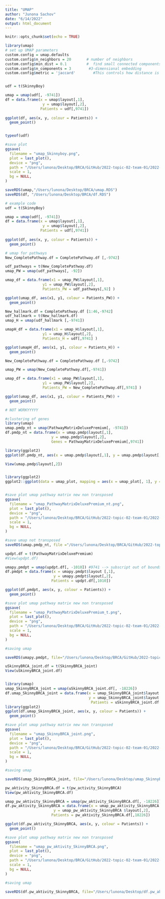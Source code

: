 ```yaml
---
title: "UMAP"
author: "Junona Sachov"
date: "6/14/2022"
output: html_document
---
```


```r
knitr::opts_chunk$set(echo = TRUE)
```




```r

library(umap)
# set up UMAP parameters
custom.config = umap.defaults
custom.config$n_neighbors = 20       # number of neighbors
custom.config$min_dist = 0.1         #  find small connected components, clumps and strings in the data, and emphasises these features in the resulting embedding
custom.config$n_components = 3        #3-dimensional embedding
custom.config$metric = 'jaccard'        #This controls how distance is computed in the ambient space of the input data. 


udf = t(SkinnyBoy)

umap = umap(udf[, -9741])
df = data.frame(x = umap$layout[,1],
                 y = umap$layout[,2],
                Patients = udf[,9741])
              
ggplot(df, aes(x, y, colour = Patients)) +
  geom_point()


typeof(udf)

#save plot 
ggsave(
  filename = "umap_Skinnyboy.png",
  plot = last_plot(),
  device = "png",
  path = "/Users/lunona/Desktop/BRCA/GitHub/2022-topic-02-team-01/2022-topic-02-team-01/Output/Umaps",
  scale = 1,
  bg = NULL,
)

saveRDS(umap,"/Users/lunona/Desktop/BRCA/umap.RDS")
saveRDS(df, "/Users/lunona/Desktop/BRCA/df.RDS")
```


```r

# example code 
udf = t(SkinnyBoy)

umap = umap(udf[, -9741])
df = data.frame(x = umap$layout[,1],
                 y = umap$layout[,2],
                Patients = udf[,9741])
              
ggplot(df, aes(x, y, colour = Patients)) +
  geom_point()

# umap for pathways
New_CompletePathway.df = CompletePathway.df [,-9742]

udf_pathways = t(New_CompletePathway.df)
umap_PW = umap(udf_pathways[, -92])

umap_df = data.frame(x1 = umap_PW$layout[,1],
                 y1 = umap_PW$layout[,2],
                 Patients_PW = udf_pathways[,92] )

ggplot(umap_df, aes(x1, y1, colour = Patients_PW)) +
  geom_point()

```

```r

New_hallmark.df = CompletePathway.df [1:46,-9742]
udf_hallmark = t(New_hallmark.df)
umap_H = umap(udf_hallmark [,-9741])

umapH_df = data.frame(x1 = umap_H$layout[,1],
                 y1 = umap_H$layout[,2],
                 Patients_H = udf[,9741] )

ggplot(umapH_df, aes(x1, y1, colour = Patients_H)) +
  geom_point()
```


```r

New_CompletePathway.df = CompletePathway.df [,-9742]

umap_PW = umap(New_CompletePathway.df[,-9741])

umap_df = data.frame(x1 = umap_PW$layout[,1],
                 y1 = umap_PW$layout[,2],
                 Patients_PW = New_CompletePathway.df[,9741] )

ggplot(umap_df, aes(x1, y1, colour = Patients_PW)) +
  geom_point()

# NOT WORKYYYYY

```

```r
#clustering of genes 
library(umap)
umap.pmdp_nt = umap(PathwayMatrixDeluxePremium[, -9741])
df.pmdp_nt = data.frame(x = umap.pmdp$layout[,1],
                     y = umap.pmdp$layout[,2],
                     Genes = PathwayMatrixDeluxePremium[,9741])

library(ggplot2)              
ggplot(df.pmdp_nt, aes(x = umap.pmdp$layout[,1], y = umap.pmdp$layout[,2], colour = Genes)) + geom_point(alpha = 0.7) + aes(color= Genes) + scale_colour_viridis_d(option = "plasma color") + ggtitle("Genes in new pathwaymatrix") + xlab("1") + ylab("2")

View(umap.pmdp$layout[,2])


library(ggplot2)
ggplot2::ggplot(data = umap_plot, mapping = aes(x = umap_plot[, 1], y = umap_plot[, 2])) + geom_point(alpha = 0.7) + aes(color=umap_plot$`tcga_tumor_annotation$cancer_type_abbreviation`) + scale_colour_viridis_d(option = "plasma color") + ggtitle("Cancer Type all patients") + xlab("1") + ylab("2")


#save plot umap pathway matrix new non transposed
ggsave(
  filename = "umap_PathwayMatrixDeluxePremium_nt.png",
  plot = last_plot(),
  device = "png",
  path = "/Users/lunona/Desktop/BRCA/GitHub/2022-topic-02-team-01/2022-topic-02-team-01/Output/Umaps",
  scale = 1,
  bg = NULL,
)

#save umap not transposed 
saveRDS(umap.pmdp_nt, file ="/Users/lunona/Desktop/BRCA/GitHub/2022-topic-02-team-01/2022-topic-02-team-01/Impostors/umap.pmdp_nt.RDS")

```

```r

updpt.df = t(PathwayMatrixDeluxePremium)
#View(updpt.df)

umapy.pmdpt = umap(updpt.df[, -1010]) #9741 --> subscript out of bounds
df.pmdpt = data.frame(x = umapy.pmdpt$layout [,1],
                      y = umapy.pmdpt$layout[,2],
                     Patients = updpt.df[,1010])

ggplot(df.pmdpt, aes(x, y, colour = Patients)) +
  geom_point()

#save plot umap pathway matrix new non transposed
ggsave(
  filename = "umap_PathwayMatrixDeluxePremium_t.png",
  plot = last_plot(),
  device = "png",
  path = "/Users/lunona/Desktop/BRCA/GitHub/2022-topic-02-team-01/2022-topic-02-team-01/Output/Umaps",
  scale = 1,
  bg = NULL,
)

#saving umap

saveRDS(umapy.pmdpt, file="/Users/lunona/Desktop/BRCA/GitHub/2022-topic-02-team-01/2022-topic-02-team-01/Impostors/umapy.pmdpt.RDS")

```

```r
uSkinnyBRCA_joint.df = t(SkinnyBRCA_joint)
View(uSkinnyBRCA_joint.df)


library(umap)
umap_SkinnyBRCA_joint = umap(uSkinnyBRCA_joint.df[, -18226]) 
df.umap_SkinnyBRCA_joint = data.frame(x = umap_SkinnyBRCA_joint$layout [,1],
                                      y = umap_SkinnyBRCA_joint$layout[,2],
                                       Patients = uSkinnyBRCA_joint.df[,18226])
library(ggplot2)
ggplot(df.umap_SkinnyBRCA_joint, aes(x, y, colour = Patients)) +
  geom_point()

#save plot umap pathway matrix new non transposed
ggsave(
  filename = "umap_SkinnyBRCA_joint.png",
  plot = last_plot(),
  device = "png",
  path = "/Users/lunona/Desktop/BRCA/GitHub/2022-topic-02-team-01/2022-topic-02-team-01/Output/Umaps",
  scale = 1,
  bg = NULL,
)

#saving umap

saveRDS(umap_SkinnyBRCA_joint, file="/Users/lunona/Desktop/umap_SkinnyBRCA_joint.RDS")

```

```r

pw_aktivity_SkinnyBRCA.df = t(pw_activity_SkinnyBRCA)
View(pw_aktivity_SkinnyBRCA.df)

umap_pw_aktivity_SkinnyBRCA = umap(pw_aktivity_SkinnyBRCA.df[, -18226]) #9741 --> subscript out of bounds
df.pw_aktivity_SkinnyBRCA = data.frame(x = umap_pw_aktivity_SkinnyBRCA $layout [,1],
                      y = umap_pw_aktivity_SkinnyBRCA $layout[,2],
                     Patients = pw_aktivity_SkinnyBRCA.df[,18226])

ggplot(df.pw_aktivity_SkinnyBRCA, aes(x, y, colour = Patients)) +
  geom_point()

#save plot umap pathway matrix new non transposed
ggsave(
  filename = "umap_pw_aktivity_SkinnyBRCA.png",
  plot = last_plot(),
  device = "png",
  path = "/Users/lunona/Desktop/BRCA/GitHub/2022-topic-02-team-01/2022-topic-02-team-01/Output/Umaps",
  scale = 1,
  bg = NULL,
)

#saving umap

saveRDS(df.pw_aktivity_SkinnyBRCA, file="/Users/lunona/Desktop/df.pw_aktivity_SkinnyBRCA.RDS")

```

